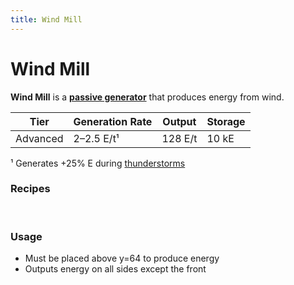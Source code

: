 ```yaml
---
title: Wind Mill
---
```


<ItemImage file="wind_mill" alt="Wind Mill" size="200" />

# Wind Mill

**Wind Mill** is a **[passive generator](/docs/blocks/generators/passive_generators)** that produces energy from wind.

| Tier     | Generation Rate | Output   | Storage |
|----------|------------------|----------|---------|
| Advanced | 2–2.5 E/t¹       | 128 E/t  | 10 kE   |

¹ Generates +25% E during [thunderstorms](http://minecraft.gamepedia.com/Thunderstorm)

### Recipes

<CraftingTable recipe="input air techreborn:magnalium_plate air input air techreborn:generator air input air techreborn:magnalium_plate air output techreborn:wind_mill"/><br/>
<CraftingTable recipe="input air air air input techreborn:magnalium_plate techreborn:generator techreborn:magnalium_plate input air air air output techreborn:wind_mill"/>

### Usage

- Must be placed above y=64 to produce energy  
- Outputs energy on all sides except the front
